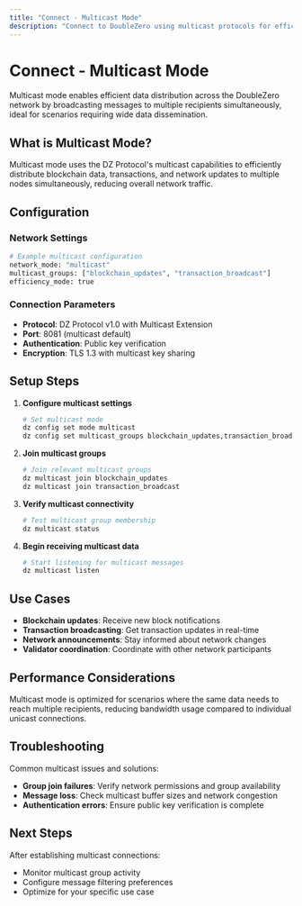 ```yaml
---
title: "Connect - Multicast Mode"
description: "Connect to DoubleZero using multicast protocols for efficient data distribution"
---
```


# Connect - Multicast Mode

Multicast mode enables efficient data distribution across the DoubleZero network by broadcasting messages to multiple recipients simultaneously, ideal for scenarios requiring wide data dissemination.

## What is Multicast Mode?

Multicast mode uses the DZ Protocol's multicast capabilities to efficiently distribute blockchain data, transactions, and network updates to multiple nodes simultaneously, reducing overall network traffic.

## Configuration

### Network Settings

```bash
# Example multicast configuration
network_mode: "multicast"
multicast_groups: ["blockchain_updates", "transaction_broadcast"]
efficiency_mode: true
```

### Connection Parameters

- **Protocol**: DZ Protocol v1.0 with Multicast Extension
- **Port**: 8081 (multicast default)
- **Authentication**: Public key verification
- **Encryption**: TLS 1.3 with multicast key sharing

## Setup Steps

1. **Configure multicast settings**
   ```bash
   # Set multicast mode
   dz config set mode multicast
   dz config set multicast_groups blockchain_updates,transaction_broadcast
   ```

2. **Join multicast groups**
   ```bash
   # Join relevant multicast groups
   dz multicast join blockchain_updates
   dz multicast join transaction_broadcast
   ```

3. **Verify multicast connectivity**
   ```bash
   # Test multicast group membership
   dz multicast status
   ```

4. **Begin receiving multicast data**
   ```bash
   # Start listening for multicast messages
   dz multicast listen
   ```

## Use Cases

- **Blockchain updates**: Receive new block notifications
- **Transaction broadcasting**: Get transaction updates in real-time
- **Network announcements**: Stay informed about network changes
- **Validator coordination**: Coordinate with other network participants

## Performance Considerations

<Callout>
Multicast mode is optimized for scenarios where the same data needs to reach multiple recipients, reducing bandwidth usage compared to individual unicast connections.
</Callout>

## Troubleshooting

Common multicast issues and solutions:
- **Group join failures**: Verify network permissions and group availability
- **Message loss**: Check multicast buffer sizes and network congestion
- **Authentication errors**: Ensure public key verification is complete

## Next Steps

After establishing multicast connections:
- Monitor multicast group activity
- Configure message filtering preferences
- Optimize for your specific use case 